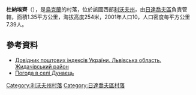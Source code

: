 {{coord|49|17|46|N|24|11|16|E|scale:100000|display=title}}

'''杜納埃齊'''（{{lang-uk|Дунаєць}}），是[[烏克蘭|烏克蘭]]的村落，位於該國西部[[利沃夫州|利沃夫州]]，由[[日達喬夫區|日達喬夫區]]負責管轄，面積1.35平方公里，海拔高度254米，2001年人口10，人口密度每平方公里7.39人。

==參考資料==
*[http://www.uaidx.com/13/282/index Довідник поштових індексів України. Львівська область. Жидачівський район] {{Wayback|url=http://www.uaidx.com/13/282/index |date=20160909184734 }}
* [http://weather.in.ua/ua/l'vovskaja/7497 Погода в селі Дунаєць] {{Wayback|url=http://weather.in.ua/ua/l%27vovskaja/7497 |date=20111221144145 }}

{{DEFAULTSORT:Дунаєць}}
[[Category:利沃夫州村落|Category:利沃夫州村落]]
[[Category:日達喬夫區村落|Category:日達喬夫區村落]]


{{Lviv-geo-stub}}